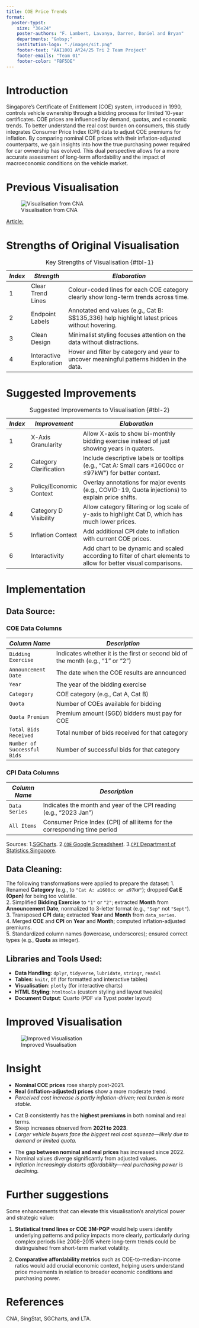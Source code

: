 ```yaml
---
title: COE Price Trends
format:
  poster-typst: 
    size: "36x24"
    poster-authors: "F. Lambert, Lavanya, Darren, Daniel and Bryan"
    departments: "&nbsp;"
    institution-logo: "./images/sit.png"
    footer-text: "AAI1001 AY24/25 Tri 2 Team Project"
    footer-emails: "Team 01"
    footer-color: "FBF5DE" 
---
```


# Introduction

Singapore’s Certificate of Entitlement (COE) system, introduced in 1990, controls vehicle ownership through a bidding process for limited 10-year certificates. COE prices are influenced by demand, quotas, and economic trends.
To better understand the real cost burden on consumers, this study integrates Consumer Price Index (CPI) data to adjust COE premiums for inflation. By comparing nominal COE prices with their inflation-adjusted counterparts, we gain insights into how the true purchasing power required for car ownership has evolved. This dual perspective allows for a more accurate assessment of long-term affordability and the impact of macroeconomic conditions on the vehicle market.

# Previous Visualisation

![Visualisation from CNA](./images/original_chart.jpg)

[Article:](https://www.channelnewsasia.com/singapore/coe-prices-car-premiums-deep-dive-does-bidding-system-need-update-3936056)

# Strengths of Original Visualisation

| *Index*       | *Strength*                | *Elaboration*                                                                                                   |
| ------------- | ------------------------- |---------------------------------------------------------------------------------------------------------------- |
| 1             | Clear Trend Lines         | Colour-coded lines for each COE category clearly show long-term trends across time.                             |
| 2             | Endpoint Labels           | Annotated end values (e.g., Cat B: S\$135,336) help highlight latest prices without hovering.                   |
| 3             | Clean Design              | Minimalist styling focuses attention on the data without distractions.                                          |
| 4             | Interactive Exploration   | Hover and filter by category and year to uncover meaningful patterns hidden in the data.                        |

: Key Strengths of Visualisation {#tbl-1}


# Suggested Improvements
| *Index*       | *Improvement*             | *Elaboration*                                                                                                   |
| ------------- | ------------------------- | --------------------------------------------------------------------------------------------------------------- |
| 1             | X-Axis Granularity        | Allow X-axis to show bi-monthly bidding exercise instead of just showing years in quaters.                      |
| 2             | Category Clarification    | Include descriptive labels or tooltips (e.g., “Cat A: Small cars ≤1600cc or ≤97kW”) for better context.         |
| 3             | Policy/Economic Context   | Overlay annotations for major events (e.g., COVID-19, Quota injections) to explain price shifts.                |
| 4             | Category D Visibility     | Allow category filtering or log scale of y-axis to highlight Cat D, which has much lower prices.                |
| 5             | Inflation Context         | Add additional CPI date to inflation with current COE prices.                                                   |
| 6             | Interactivity             | Add chart to be dynamic and scaled according to filter of chart elements to allow for better visual comparisons.|

: Suggested Improvements to Visualisation {#tbl-2}


# Implementation


::: {.block fill=rgb("F3E0CE") inset="10pt" radius="15pt"}

## Data Source:
### COE Data Columns

| *Column Name*             | *Description*                                                                     |
|----------------------------|----------------------------------------------------------------------------------|
| `Bidding Exercise`         | Indicates whether it is the first or second bid of the month (e.g., "1" or "2")  |
| `Announcement Date`        | The date when the COE results are announced                                      |
| `Year`                     | The year of the bidding exercise                                                 |
| `Category`                 | COE category (e.g., Cat A, Cat B)                                                |
| `Quota`                    | Number of COEs available for bidding                                             |
| `Quota Premium`            | Premium amount (SGD) bidders must pay for COE                                    |
| `Total Bids Received`      | Total number of bids received for that category                                  |
| `Number of Successful Bids`| Number of successful bids for that category                                      |

### CPI Data Columns
| *Column Name*   | *Description*                                                             |
|-----------------|---------------------------------------------------------------------------|
| `Data Series`   | Indicates the month and year of the CPI reading (e.g., "2023 Jan")        |
| `All Items`     | Consumer Price Index (CPI) of all items for the corresponding time period |

Sources: 
1.[SGCharts](https://coe.sgcharts.com/). 
2.[`COE` Google Spreadsheet](https://docs.google.com/spreadsheets/d/1Ma8dm_rdtdfNp8ONUG5ykFHwrEg1GFC3ObOMualMVBM/edit?gid=0#gid=0).
3.[`CPI` Department of Statistics Singapore](https://tablebuilder.singstat.gov.sg/table/TS/M213752).

## Data Cleaning:
The following transformations were applied to prepare the dataset:
  1. Renamed **Category** (e.g., to `"Cat A: ≤1600cc or ≤97kW"`); dropped **Cat E (Open)** for being too volatile.  
  2. Simplified **Bidding Exercise** to `"1"` or `"2"`; extracted **Month** from **Announcement Date**, normalized to 3-letter format (e.g., `"Sep"` not `"Sept"`).  
  3. Transposed **CPI** data; extracted **Year** and **Month** from `data_series`.  
  4. Merged **COE** and **CPI** on **Year** and **Month**; computed inflation-adjusted premiums.  
  5. Standardized column names (lowercase, underscores); ensured correct types (e.g., **Quota** as integer).

## Libraries and Tools Used: 
- **Data Handling**: `dplyr`, `tidyverse`, `lubridate`, `stringr`, `readxl`  
- **Tables**: `knitr`, `DT` (for formatted and interactive tables)  
- **Visualisation**: `plotly` (for interactive charts)  
- **HTML Styling**: `htmltools` (custom styling and layout tweaks)  
- **Document Output**: Quarto (PDF via Typst poster layout)
:::

# Improved Visualisation

![Improved Visualisation](./images/improved_chart.png)

# Insight

::: {.callout-warning title="1. Real COE Premiums Show Slower Growth"}
- **Nominal COE prices** rose sharply post-2021.
- **Real (inflation-adjusted) prices** show a more moderate trend.
- *Perceived cost increase is partly inflation-driven; real burden is more stable.*
:::

::: {.callout-warning title="2. Cat B Bears the Greatest Burden"}
- Cat B consistently has the **highest premiums** in both nominal and real terms.
- Steep increases observed from **2021 to 2023**.
- *Larger vehicle buyers face the biggest real cost squeeze—likely due to demand or limited quota.*
:::

::: {.callout-warning title="3. Inflation Gap Is Widening Recently"}
- The **gap between nominal and real prices** has increased since 2022.
- Nominal values diverge significantly from adjusted values.
- *Inflation increasingly distorts affordability—real purchasing power is declining.*
:::
# Further suggestions

Some enhancements that can elevate this visualisation's analytical power and strategic value:

1. **Statistical trend lines or COE 3M-PQP** would help users identify underlying patterns and policy impacts more clearly, particularly during complex periods like 2008–2015 where long-term trends could be distinguished from short-term market volatility.

2. **Comparative affordability metrics** such as COE-to-median-income ratios would add crucial economic context, helping users understand price movements in relation to broader economic conditions and purchasing power.

# References
CNA, SingStat, SGCharts, and LTA.


